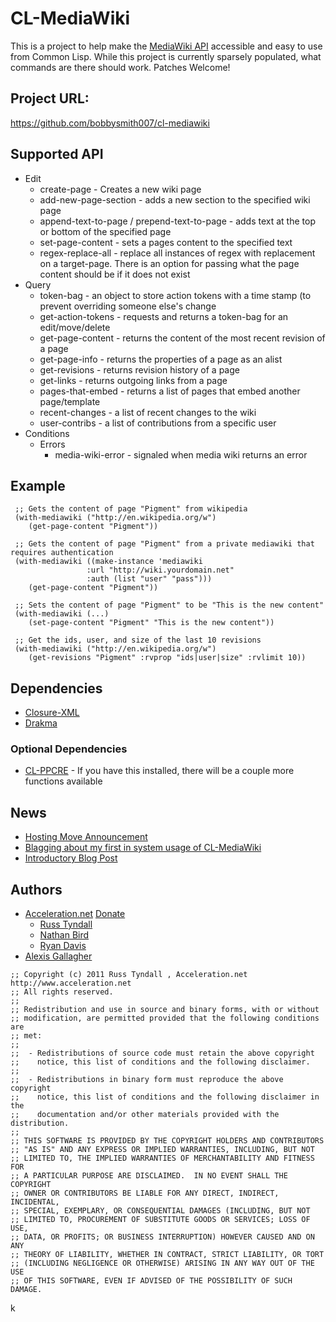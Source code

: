 = CL-MediaWiki =

This is a project to help make the [http://www.mediawiki.org/wiki/API MediaWiki API] accessible and easy to use from Common Lisp.  While this project is currently sparsely populated, what commands are there should work.  Patches Welcome!

== Project URL: ==

https://github.com/bobbysmith007/cl-mediawiki

== Supported API ==

* Edit
** create-page - Creates a new wiki page
** add-new-page-section - adds a new section to the specified wiki page
** append-text-to-page / prepend-text-to-page - adds text at the top or bottom of the specified page
** set-page-content - sets a pages content to the specified text
** regex-replace-all - replace all instances of regex with replacement on a target-page.  There is an option for passing what the page content should be if it does not exist
* Query 
** token-bag - an object to store action tokens with a time stamp (to prevent overriding someone else's change
** get-action-tokens - requests and returns a token-bag for an edit/move/delete
** get-page-content - returns the content of the most recent revision of a page
** get-page-info - returns the properties of a page as an alist
** get-revisions - returns revision history of a page
** get-links - returns outgoing links from a page
** pages-that-embed - returns a list of pages that embed another page/template
** recent-changes - a list of recent changes to the wiki
** user-contribs - a list of contributions from a specific user
* Conditions 
** Errors
*** media-wiki-error - signaled when media wiki returns an error

== Example ==

<pre>
 ;; Gets the content of page "Pigment" from wikipedia
 (with-mediawiki ("http://en.wikipedia.org/w")
    (get-page-content "Pigment"))

 ;; Gets the content of page "Pigment" from a private mediawiki that requires authentication
 (with-mediawiki ((make-instance 'mediawiki
				 :url "http://wiki.yourdomain.net"
				 :auth (list "user" "pass")))
    (get-page-content "Pigment"))

 ;; Sets the content of page "Pigment" to be "This is the new content"
 (with-mediawiki (...)
    (set-page-content "Pigment" "This is the new content"))

 ;; Get the ids, user, and size of the last 10 revisions 
 (with-mediawiki ("http://en.wikipedia.org/w")
    (get-revisions "Pigment" :rvprop "ids|user|size" :rvlimit 10))

</pre>

== Dependencies ==

* [http://common-lisp.net/project/cxml/ Closure-XML]
* [http://weitz.de/drakma/ Drakma]

=== Optional Dependencies ===

* [http://weitz.de/cl-ppcre/ CL-PPCRE] - If you have this installed, there will be a couple more functions available

== News ==

* [http://russ.unwashedmeme.com/blog/?p=135 Hosting Move Announcement]
* [http://russ.unwashedmeme.com/blog/?p=52 Blagging about my first in system usage of CL-MediaWiki]
* [http://russ.unwashedmeme.com/blog/?p=43 Introductory Blog Post]

== Authors ==
* [http://www.acceleration.net/ Acceleration.net] [http://www.acceleration.net/programming/donate-to-acceleration-net/ Donate]
** [http://russ.unwashedmeme.com/blog Russ Tyndall]
** [http://the.unwashedmeme.com/blog Nathan Bird]
** [http://ryepup.unwashedmeme.com/blog Ryan Davis]
* [https://github.com/algal Alexis Gallagher]

<pre>
;; Copyright (c) 2011 Russ Tyndall , Acceleration.net http://www.acceleration.net
;; All rights reserved.
;;
;; Redistribution and use in source and binary forms, with or without
;; modification, are permitted provided that the following conditions are
;; met:
;;
;;  - Redistributions of source code must retain the above copyright
;;    notice, this list of conditions and the following disclaimer.
;;
;;  - Redistributions in binary form must reproduce the above copyright
;;    notice, this list of conditions and the following disclaimer in the
;;    documentation and/or other materials provided with the distribution.
;;
;; THIS SOFTWARE IS PROVIDED BY THE COPYRIGHT HOLDERS AND CONTRIBUTORS
;; "AS IS" AND ANY EXPRESS OR IMPLIED WARRANTIES, INCLUDING, BUT NOT
;; LIMITED TO, THE IMPLIED WARRANTIES OF MERCHANTABILITY AND FITNESS FOR
;; A PARTICULAR PURPOSE ARE DISCLAIMED.  IN NO EVENT SHALL THE COPYRIGHT
;; OWNER OR CONTRIBUTORS BE LIABLE FOR ANY DIRECT, INDIRECT, INCIDENTAL,
;; SPECIAL, EXEMPLARY, OR CONSEQUENTIAL DAMAGES (INCLUDING, BUT NOT
;; LIMITED TO, PROCUREMENT OF SUBSTITUTE GOODS OR SERVICES; LOSS OF USE,
;; DATA, OR PROFITS; OR BUSINESS INTERRUPTION) HOWEVER CAUSED AND ON ANY
;; THEORY OF LIABILITY, WHETHER IN CONTRACT, STRICT LIABILITY, OR TORT
;; (INCLUDING NEGLIGENCE OR OTHERWISE) ARISING IN ANY WAY OUT OF THE USE
;; OF THIS SOFTWARE, EVEN IF ADVISED OF THE POSSIBILITY OF SUCH DAMAGE.
</pre>k
